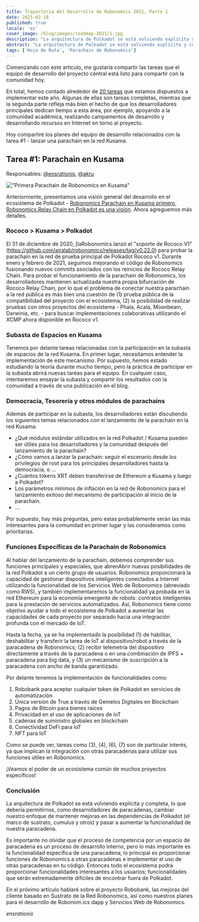 ```yaml
---
title: Trayectoria del Desarrollo de Robonomics 2021, Parte 1
date: 2021-02-18
published: true
locale: 'es'
cover_image: /blog/images/roadmap-2021/1.jpg
description: "La arquitectura de Polkadot se está volviendo explícita y completa, lo que debería permitirnos, como desarrolladores de parachains, cambiar nuestro enfoque de mantener mejoras en las dependencias de Polkadot (el marco de sustrato, cumulus y otros), y pasar a aumentar la funcionalidad de nuestra parachain."
abstract: "La arquitectura de Polkadot se está volviendo explícita y completa, lo que debería permitirnos, como desarrolladores de parachains, cambiar nuestro enfoque de mantener mejoras en las dependencias de Polkadot (el marco de sustrato, cumulus y otros), y pasar a aumentar la funcionalidad de nuestra parachain."
tags: ['Hoja de Ruta', 'Parachain de Robonomics']
---
```


Comenzando con este artículo, me gustaría compartir las tareas que el equipo de desarrollo del proyecto central está listo para compartir con la comunidad hoy.

En total, hemos contado alrededor de [20 tareas](https://github.com/orgs/airalab/projects/7) que estamos dispuestos a implementar este año. Algunas de ellas son tareas completas, mientras que la segunda parte refleja más bien el hecho de que los desarrolladores principales dedican tiempo a esta área, por ejemplo, apoyando a la comunidad académica, realizando campamentos de desarrollo y desarrollando recursos en Internet en torno al proyecto.

Hoy compartiré los planes del equipo de desarrollo relacionados con la tarea #1 - lanzar una parachain en la red Kusama.

## Tarea #1: Parachain en Kusama
Responsables: [@ensrationis](https://scholar.google.com/citations?user=0c53yygAAAAJ&hl=en), [@akru](https://github.com/akru)

!["Primera Parachain de Robonomics en Kusama"](/blog/images/robonomics-parachain-lease-offering/Robonomics_Parachain-web.jpg)

Anteriormente, presentamos una visión general del desarrollo en el ecosistema de Polkadot - [Robonomics Parachain en Kusama primero, Robonomics Relay Chain en Polkadot es una visión](https://robonomics.network/blog/robonomics-parachain-lease-offering/). Ahora agreguemos más detalles.

### Rococo > Kusama > Polkadot 

El 31 de diciembre de 2020, [laRobonomics lanzó el "soporte de Rococo V1" (https://github.com/airalab/robonomics/releases/tag/v0.22.0) para probar la parachain en la red de prueba principal de Polkadot Rococo v1. Durante enero y febrero de 2021, seguimos mejorando el código de Robonomics fusionando nuevos commits asociados con los reinicios de Rococo Relay Chain. Para probar el funcionamiento de la parachain de Robonomics, los desarrolladores mantienen actualizada nuestra propia bifurcación de Rococo Relay Chain, por lo que el problema de conectar nuestra parachain a la red pública es más bien una cuestión de (1) prueba pública de la compatibilidad del proyecto con el ecosistema, (2) la posibilidad de realizar pruebas con otros proyectos del ecosistema - Phala, Acala, Moonbeam, Darwinia, etc. - para buscar implementaciones colaborativas utilizando el XCMP ahora disponible en Rococo v1.

### Subasta de Espacios en Kusama

Tenemos por delante tareas relacionadas con la participación en la subasta de espacios de la red Kusama. En primer lugar, necesitamos entender la implementación de este mecanismo. Por supuesto, hemos estado estudiando la teoría durante mucho tiempo, pero la práctica de participar en la subasta abrirá nuevas tareas para el equipo. En cualquier caso, intentaremos ensayar la subasta y compartir los resultados con la comunidad a través de una publicación en el blog.

### Democracia, Tesorería y otros módulos de parachains

Además de participar en la subasta, los desarrolladores están discutiendo los siguientes temas relacionados con el lanzamiento de la parachain en la red Kusama:

* ¿Qué módulos estándar utilizados en la red Polkadot / Kusama pueden ser útiles para los desarrolladores y la comunidad después del lanzamiento de la parachain?
* ¿Cómo vamos a lanzar la parachain: seguir el escenario desde los privilegios de root para los principales desarrolladores hasta la democracia, o …
* ¿Cuántos tokens XRT deben transferirse de Ethereum a Kusama y luego a Polkadot?
* Los parámetros mínimos de inflación en la red de Robonomics para el lanzamiento exitoso del mecanismo de participación al inicio de la parachain.
* …

Por supuesto, hay más preguntas, pero estas probablemente serán las más interesantes para la comunidad en primer lugar y las consideramos como prioritarias.

### Funciones Específicas de la Parachain de Robonomics

Al hablar del lanzamiento de la parachain, debemos comprender sus funciones principales y especiales, que abrenAbrir nuevas posibilidades de la red Polkadot a un cierto grupo de usuarios. Robonomics proporcionará la capacidad de gestionar dispositivos inteligentes conectados a Internet utilizando la funcionalidad de los Servicios Web de Robonomics (abreviado como RWS), y también implementaremos la funcionalidad ya probada en la red Ethereum para la economía emergente de robots: contratos inteligentes para la prestación de servicios automatizados. Así, Robonomics tiene como objetivo ayudar a todo el ecosistema de Polkadot a aumentar las capacidades de cada proyecto por separado hacia una integración profunda con el mercado de IoT.

Hasta la fecha, ya se ha implementado la posibilidad (1) de habilitar, deshabilitar y transferir la tarea de IoT al dispositivo/robot a través de la paracadena de Robonomics; (2) recibir telemetría del dispositivo directamente a través de la paracadena o en una combinación de IPFS + paracadena para big data, y (3) un mecanismo de suscripción a la paracadena con ancho de banda garantizado.

Por delante tenemos la implementación de funcionalidades como:

1. Robobank para aceptar cualquier token de Polkadot en servicios de automatización
2. Única versión de True a través de Gemelos Digitales en Blockchain
3. Pagos de Bitcoin para bienes raíces
4. Privacidad en el uso de aplicaciones de IoT
5. cadenas de suministro globales en blockchain
6. Conectividad DeFi para IoT
7. NFT para IoT

Como se puede ver, tareas como (3), (4), (6), (7) son de particular interés, ya que implican la integración con otras paracadenas para utilizar sus funciones útiles en Robonomics.

¡Veamos el poder de un ecosistema común de muchos proyectos específicos!

### Conclusión

La arquitectura de Polkadot se está volviendo explícita y completa, lo que debería permitirnos, como desarrolladores de paracadenas, cambiar nuestro enfoque de mantener mejoras en las dependencias de Polkadot (el marco de sustrato, cumulus y otros) y pasar a aumentar la funcionalidad de nuestra paracadena.

Es importante no olvidar que el proceso de competencia por un espacio de paracadena es un proceso de desarrollo interno, pero lo más importante es la funcionalidad específica de una paracadena; lo principal es proporcionar funciones de Robonomics a otras paracadenas e implementar el uso de otras paracadenas en tu código. Entonces todo el ecosistema podrá proporcionar funcionalidades interesantes a los usuarios; funcionalidades que serán extremadamente difíciles de encontrar fuera de Polkadot.

En el próximo artículo hablaré sobre el proyecto Robobank, las mejoras del cliente basado en Sustrato de la Red Robonomics, así como nuestros planes para el desarrollo de Robonom.ics dapp y Servicios Web de Robonomics.

*ensrationis*
